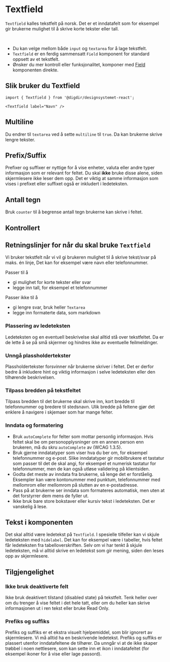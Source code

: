 
<Meta of={TextfieldStories} />

# Textfield

`Textfield` kalles tekstfelt på norsk. Det er et inndatafelt som for eksempel gir brukerne mulighet til å skrive korte tekster eller tall.  
 
<br/>

- Du kan velge mellom både `input` og `textarea` for å lage tekstfelt.
- `Textfield` er en ferdig sammensatt `Field` komponent for standard oppsett av et tekstfelt.  
- Ønsker du mer kontroll eller funksjonalitet, komponer med [Field](/docs/komponenter-field--docs) komponenten direkte.


<Primary />
<Controls />

## Slik bruker du Textfield

```tsx
import { Textfield } from '@digdir/designsystemet-react';

<Textfield label="Navn" />
```

## Multiline

Du endrer til `textarea` ved å sette `multiline` til `true`. Da kan brukerne skrive lengre tekster.

<Canvas of={TextfieldStories.Rows} />

## Prefix/Suffix

Prefixer og suffixer er nyttige for å vise enheter, valuta eller andre typer informasjon som er relevant for feltet.
Du skal **ikke** bruke disse alene, siden skjermlesere ikke leser dem opp.
Det er viktig at samme informasjon som vises i prefixet eller suffixet også er inkludert i ledeteksten.

<Canvas of={TextfieldStories.Affix} />

## Antall tegn

Bruk `counter` til å begrense antall tegn brukerne kan skrive i feltet.

<Canvas of={TextfieldStories.Counter} />

## Kontrollert

<Canvas of={TextfieldStories.Controlled} />


## Retningslinjer for når du skal bruke `Textfield`

Vi bruker tekstfelt når vi vil gi brukeren mulighet til å skrive tekst/svar på maks. én linje, Det kan for eksempel være navn eller telefonnummer.

Passer til å

- gi mulighet for korte tekster eller svar
- legge inn tall, for eksempel et telefonnummer

Passer ikke til å

- gi lengre svar, bruk heller `Textarea`
- legge inn formaterte data, som markdown
  <br />

### Plassering av ledeteksten

Ledeteksten og en eventuell beskrivelse skal alltid stå over tekstfeltet. Da er de lette å se på små skjermer og hindres ikke av eventuelle feilmeldinger.

### Unngå plassholdertekster

Plassholdertekster forsvinner når brukerne skriver i feltet. Det er derfor bedre å inkludere hint og viktig informasjon i selve ledeteksten eller den tilhørende beskrivelsen.

### Tilpass bredden på tekstfeltet

Tilpass bredden til det brukerne skal skrive inn, kort bredde til telefonnummer og bredere til stedsnavn. Ulik bredde på feltene gjør det enklere å navigere i skjemaer som har mange felter.

### Inndata og formatering

- Bruk `autoComplete` for felter som mottar personlig informasjon. Hvis feltet skal be om personopplysninger om en annen person enn brukeren, må du skru `autoComplete` av (WCAG 1.3.5).
- Bruk gjerne inndatatyper som viser hva du ber om, for eksempel telefonnummer og e-post. Slike inndatatyper gir mobilbrukere et tastatur som passer til det de skal angi, for eksempel et numerisk tastatur for telefonnummer, men de kan også utløse validering på klientsiden.
- Godta det meste av inndata fra brukerne, så lenge det er forståelig. Eksempler kan være kontonummer med punktum, telefonnummer med mellomrom eller mellomrom på slutten av en e-postadresse.
- Pass på at brukerne ser inndata som formateres automatisk, men uten at det forstyrrer dem mens de fyller ut.
- Ikke bruk bare store bokstaver eller kursiv tekst i ledeteksten. Det er vanskelig å lese.

## Tekst i komponenten

Det skal alltid være ledetekst på `Textfield`. I spesielle tilfeller kan vi skjule ledeteksten med `hidelabel`. Det kan for eksempel være i tabeller, hvis feltet får ledeteksten fra tabelloverskriften. Selv om vi har tenkt å skjule ledeteksten, må vi alltid skrive en ledetekst som gir mening, siden den leses opp av skjermlesere.

## Tilgjengelighet

### Ikke bruk deaktiverte felt

Ikke bruk deaktivert tilstand (disabled state) på tekstfelt. Tenk heller over om du trenger å vise feltet i det hele tatt, eller om du heller kan skrive informasjonen ut i ren tekst eller bruke Read Only.

### Prefiks og suffiks

Prefiks og suffiks er et ekstra visuelt hjelpemiddel, som blir ignorert av skjermlesere. Vi må alltid ha en beskrivende ledetekst. Prefiks og suffiks er plassert utenfor inndatafeltene de tilhører. Da unngår vi at de ikke skaper trøbbel i noen nettlesere, som kan sette inn et ikon i inndatafeltet (for eksempel ikoner for å vise eller lage passord).

